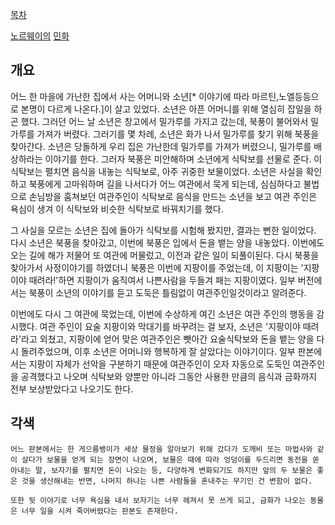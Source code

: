 [[목차]]

[[노르웨이]]의 [[민화]]

== 개요 ==

어느 한 마을에 가난한 집에서 사는 어머니와 소년[* 이야기에 따라 마르틴,노엘등등으로 본명이 다르게 나온다.]이 살고 있었다. 소년은 아픈 어머니를 위해 열심히 잡일을 하곤 했다. 그러던 어느 날 소년은 창고에서 밀가루를 가지고 갔는데, 북풍이 불어와서 밀가루를 가져가 버렸다. 그러기를 몇 차례, 소년은 화가 나서 밀가루를 찾기 위해 북풍을 찾아간다. 소년은 당돌하게 우리 집은 가난한데 밀가루를 가져가 버렸으니, 밀가루를 배상하라는 이야기를 한다. 그러자 북풍은 미안해하며 소년에게 식탁보를 선물로 준다. 이 식탁보는 펼치면 음식을 내놓는 식탁보로, 아주 귀중한 보물이었다. 소년은 사실을 확인하고 북풍에게 고마워하며 길을 나서다가 어느 여관에서 묵게 되는데, 심심하다고 불법으로 손님방을 훔쳐보던 여관주인이 식탁보로 음식을 만드는 소년을 보고 여관 주인은 욕심이 생겨 이 식탁보와 비슷한 식탁보로 바꿔치기를 했다. 

그 사실을 모르는 소년은 집에 돌아가 식탁보를 시험해 봤지만, 결과는 뻔한 일이었다. 다시 소년은 북풍을 찾아갔고, 이번에 북풍은 입에서 돈을 뱉는 양을 내놓았다. 이번에도 오는  길에 해가 저물어 또 여관에 머물렀고, 이전과 같은 일이 되풀이된다. 다시 북풍을 찾아가서 사정이야기를 하였더니 북풍은 이번에 지팡이를 주었는데, 이 지팡이는 '지팡이야 때려라!'하면 지팡이가 움직여서 나쁜사람을 두들겨 패는 지팡이였다. 일부 버전에서는 북풍이 소년의 이야기를 듣고 도둑은 틀림없이 여관주인일것이라고 알려준다.

이번에도 다시 그 여관에 묵었는데, 이번에 수상하게 여긴 소년은 여관 주인의 행동을 감시했다. 여관 주인이 요술 지팡이와 막대기를 바꾸려는 걸 보자, 소년은 '지팡이야 때려라'라고 외쳤고, 지팡이에 얻어 맞은 여관주인은 뺏아간 요술식탁보와 돈을 뱉는 양을 다시 돌려주었으며, 이후 소년은 어머니와 행복하게 잘 살았다는 이야기이다. 일부 판본에서는 지팡이 자체가 선악을 구분하기 때문에 여관주인이 오자 자동으로 도둑인 여관주인을 공격했다고 나오며 식탁보와 양뿐만 아니라 그동안 사용한 만큼의 음식과 금화까지 전부 보상받았다고 나오기도 한다.

== 각색 ==
 어느 판본에서는 한 게으름뱅이가 세상 물정을 알아보기 위해 갔다가 도깨비 또는 마법사와 같이 살다가 보물을 얻게 되는 장면이 나오며, 보물은 때에 따라 엉덩이를 두드리면 동전을 쏟아내는 말, 보자기를 펼치면 돈이 나오는 등, 다양하게 변화되기도 하지만 앞의 두 보물은 좋은 것을 생산해내는 반면, 나머지 하나는 나쁜 사람들을 혼내주는 무기인 건 변함이 없다.

 또한 뒷 이야기로 너무 욕심을 내서 보자기는 너무 헤져서 못 쓰게 되고, 금화가 나오는 동물은 너무 일을 시켜 죽어버렸다는 판본도 존재한다.
